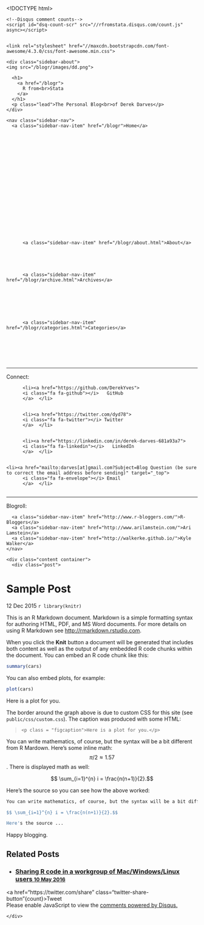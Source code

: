 <!DOCTYPE html>
<html xmlns="http://www.w3.org/1999/xhtml" xml:lang="en" lang="en-us">

  <head>
  <link href="http://gmpg.org/xfn/11" rel="profile">
  <meta http-equiv="X-UA-Compatible" content="IE=edge">
  <meta http-equiv="content-type" content="text/html; charset=utf-8">

  <!-- Enable responsiveness on mobile devices-->
  <meta name="viewport" content="width=device-width, initial-scale=1.0, maximum-scale=1">

  <title>
    
      Sample Post &middot; R from<br>Stata
    
  </title>

  <!-- CSS -->
  <link rel="stylesheet" href="/blogr/public/css/poole.css">
  <link rel="stylesheet" href="/blogr/public/css/syntax.css">
  <link rel="stylesheet" href="/blogr/public/css/hyde.css">
  <link rel="stylesheet" href="/blogr/public/css/custom.css">
  <link rel="stylesheet" href="http://fonts.googleapis.com/css?family=PT+Sans:400,400italic,700|Abril+Fatface">

  <!-- Icons -->
  <link rel="apple-touch-icon-precomposed" sizes="144x144" href="/blogrpublic/apple-touch-icon-144-precomposed.png">
                                 <link rel="shortcut icon" href="/blogrpublic/favicon.ico">

  <!-- RSS -->
  <link rel="alternate" type="application/rss+xml" title="RSS" href="/atom.xml">
  
  <!-- Mathjax -->
  <script type="text/javascript"
            src="http://cdn.mathjax.org/mathjax/latest/MathJax.js?config=TeX-AMS-MML_HTMLorMML">
    </script>
    
    <!--Disqus comment counts-->
    <script id="dsq-count-scr" src="//rfromstata.disqus.com/count.js" async></script>
    
    
    <link rel="stylesheet" href="//maxcdn.bootstrapcdn.com/font-awesome/4.3.0/css/font-awesome.min.css">

</head>


  <body class="theme-base-0g">

    

<div class="sidebar">
  <div class="container sidebar-sticky">
    <div class="sidebar-about">
    <img src="/blogr/images/dd.png">

      <h1>
        <a href="/blogr">
          R from<br>Stata
        </a>
      </h1>
      <p class="lead">The Personal Blog<br>of Derek Darves</p>
    </div>

    <nav class="sidebar-nav">
      <a class="sidebar-nav-item" href="/blogr">Home</a>

	

	
	
	  
		
	  
	
	  
		
	  
	
	  
		
	  
	
	  
	
	  
		
		  <a class="sidebar-nav-item" href="/blogr/about.html">About</a>
		
	  
	
	  
		
		  <a class="sidebar-nav-item" href="/blogr/archive.html">Archives</a>
		
	  
	
	  
	
	  
		
		  <a class="sidebar-nav-item" href="/blogr/categories.html">Categories</a>
		
	  
	
	  
		
	  
	
<hr>
<p class="lead">Connect:</p>

	
		  <li><a href="https://github.com/DerekYves">
		  <i class="fa fa-github"></i>   GitHub
		  </a>  </li>
	
	
		  <li><a href="https://twitter.com/dyd78">
		  <i class="fa fa-twitter"></i> Twitter
		  </a>  </li>
	      
	
		  <li><a href="https://linkedin.com/in/derek-darves-681a93a7">
		  <i class="fa fa-linkedin"></i>   LinkedIn
		  </a>  </li>
	
	
	<li><a href="mailto:darves[at]gmail.com?Subject=Blog Question (be sure to correct the email address before sending)" target="_top">
		  <i class="fa fa-envelope"></i> Email
		  </a>  </li>
		
	
<hr>
<p class="lead">Blogroll:</p>
      <a class="sidebar-nav-item" href="http://www.r-bloggers.com/">R-Bloggers</a>
      <a class="sidebar-nav-item" href="http://www.arilamstein.com/">Ari Lamstein</a>
      <a class="sidebar-nav-item" href="http://walkerke.github.io/">Kyle Walker</a>
    </nav>
  </div>
</div>


    <div class="content container">
      <div class="post">
  <h1 class="post-title">Sample Post</h1>
  <span class="post-date">12 Dec 2015</span>
  ```r
library(knitr)
```


This is an R Markdown document. Markdown is a simple formatting syntax for authoring HTML, PDF, and MS Word documents. For more details on using R Markdown see <http://rmarkdown.rstudio.com>.

When you click the **Knit** button a document will be generated that includes both content as well as the output of any embedded R code chunks within the document. You can embed an R code chunk like this:


```r
summary(cars)
```

You can also embed plots, for example: 


```r
plot(cars)
```

<p class = "figcaption">Here is a plot for you.</p>

The border around the graph above is due to custom CSS for this site (see `public/css/custom.css`).  The caption was produced with some HTML:

> `<p class = "figcaption">Here is a plot for you.</p>`

You can write mathematics, of course, but the syntax will be a bit different from R Mardown.  Here's some inline math:  $$ \pi/2 \approx 1.57 $$.  There is displayed math as well:

$$ \sum_{i=1}^{n} i = \frac{n(n+1)}{2}.$$

Here's the source so you can see how the above worked:

```r
You can write mathematics, of course, but the syntax will be a bit different from R Markdown.  Here's some inline math:  $$ \pi/2 \approx 1.57 $$.  There is displayed math as well:

$$ \sum_{i=1}^{n} i = \frac{n(n+1)}{2}.$$

Here's the source ...
```

Happy blogging.
</div>

<div class="related">
  <h2>Related Posts</h2>
  <ul class="related-posts">
    
      <li>
        <h3>
          <a href="/2016/05/10/codeshare.html">
            Sharing R code in a workgroup of Mac/Windows/Linux users
            <small>10 May 2016</small>
          </a>
        </h3>
      </li>
    
  </ul>
</div>


<a href="https://twitter.com/share" class="twitter-share-button"{count}>Tweet</a>
<script>!function(d,s,id){var js,fjs=d.getElementsByTagName(s)[0],p=/^http:/.test(d.location)?'http':'https';if(!d.getElementById(id)){js=d.createElement(s);js.id=id;js.src=p+'://platform.twitter.com/widgets.js';fjs.parentNode.insertBefore(js,fjs);}}(document, 'script', 'twitter-wjs');</script>



<div id="fb-root"></div>
<script>(function(d, s, id) {
  var js, fjs = d.getElementsByTagName(s)[0];
  if (d.getElementById(id)) return;
  js = d.createElement(s); js.id = id;
  js.src = "//connect.facebook.net/en_US/sdk.js#xfbml=1&version=v2.5";
  fjs.parentNode.insertBefore(js, fjs);
}(document, 'script', 'facebook-jssdk'));</script>

<div class="fb-share-button" data-href="http://derekyves.github.io/blogr" data-layout="button_count"></div>




<div id="disqus_thread"></div>

<script>(function() {
        var d = document, s = d.createElement('script');
        s.src = '//rfromstata.disqus.com/embed.js';
        s.setAttribute('data-timestamp', +new Date());
        (d.head || d.body).appendChild(s);
    })();</script>
<noscript>Please enable JavaScript to view the <a href="https://disqus.com/?ref_noscript" rel="nofollow">comments powered by Disqus.</a></noscript>


    </div>

  </body>
</html>
